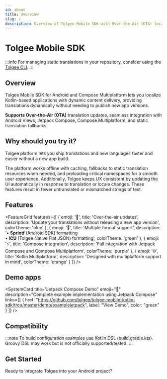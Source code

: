 ```yaml
---
id: about
title: Overview
slug: /
description: Overview of Tolgee Mobile SDK with Over‑the‑Air (OTA) localization updates for Android and Compose Multiplatform.
---
```



# Tolgee Mobile SDK

:::info
For managing static translations in your repository, consider using the [Tolgee CLI](/tolgee-cli/installation).
:::

## Overview

Tolgee Mobile SDK for Android and Compose Multiplatform lets you localize Kotlin-based applications with dynamic content delivery, providing translations dynamically without needing to publish new app versions.

**Supports Over‑the‑Air (OTA)** translation updates, seamless integration with Android Views, Jetpack Compose, Compose Multiplatform, and static translation fallbacks.

## Why should you try it?

Tolgee platform lets you ship translations and new languages faster and easier without a new app build.

The platform works offline with caching, fallbacks to static translation resources when needed, and preloading critical namespaces for a smooth user experience. Additionally, Tolgee keeps UX consistent by updating the UI automatically in response to translation or locale changes. These features result in fewer untranslated or mismatched strings of text.

## Features

<FeatureGrid features={[
  {
    emoji: '🚀',
    title: 'Over-the-air updates',
    description: 'Update your translations without releasing a new app version',
    colorTheme: 'blue'
  },
  {
    emoji: '🔧',
    title: 'Multiple format support',
    description: '• <strong>Sprintf</strong> (Android SDK) formatting<br/>• <strong>ICU</strong> (Tolgee Native Flat JSON) formatting',
    colorTheme: 'green'
  },
  {
    emoji: '⚡',
    title: 'Compose integration',
    description: 'Full integration with Jetpack Compose and Compose Multiplatform',
    colorTheme: 'purple'
  },
  {
    emoji: '🌐',
    title: 'Kotlin Multiplatform',
    description: 'Designed with multiplatform support in mind',
    colorTheme: 'orange'
  }
]} />

## Demo apps

<div className="grid grid-cols-1 md:grid-cols-2 gap-4 my-6">
  <SystemCard
    title="Android Views Demo"
    emoji="📱"
    description="Complete example implementation using Android Views"
    links={[
      { href: "https://github.com/tolgee/tolgee-mobile-kotlin-sdk/tree/master/demo/exampleandroid", label: "View Demo", color: "blue" }
    ]}
  />
  
  <SystemCard
    title="Jetpack Compose Demo"
    emoji="🚀"
    description="Complete example implementation using Jetpack Compose"
    links={[
      { href: "https://github.com/tolgee/tolgee-mobile-kotlin-sdk/tree/master/demo/examplejetpack", label: "View Demo", color: "green" }
    ]}
  />
</div>

## Compatibility

:::note
To build configuration examples use Kotlin DSL (build.gradle.kts). Groovy DSL may work but is not officially supported/tested.
:::

## Get Started

Ready to integrate Tolgee into your Android project? 

<div className="grid grid-cols-1 gap-4 my-6">
  <SystemCard
    title="Get Started Guide"
    emoji="🚀"
    description="Complete step-by-step setup guide with installation, modules, and implementation choices"
    links={[
      { href: "./get-started", label: "Start Here", color: "blue" }
    ]}
  />
</div>
